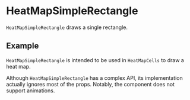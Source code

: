 
# HeatMapSimpleRectangle

<Meta of={HeatMapSimpleRectangleStories} />

`HeatMapSimpleRectangle` draws a single rectangle.

<ArgTypes of={HeatMapSimpleRectangle} />

## Example

`HeatMapSimpleRectangle` is intended to be used in `HeatMapCells` to draw a heat map.

<Canvas of={HeatMapSimpleRectangleStories.Example} />

Although `HeatMapSimpleRectangle` has a complex API, its implementation actually ignores most of the props.
Notably, the component does not support animations.
